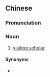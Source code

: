 {{also|访问学者}}
==Chinese==
{{zh-forms|s=访问学者|type=22}}

===Pronunciation===
{{zh-pron
|m=fǎngwèn xuézhě
|c=fong2 man6 hok6 ze2
|cat=n
}}

===Noun===
{{zh-noun}}

# [[visiting scholar]]

====Synonyms====
* {{zh-l|交流學者}}